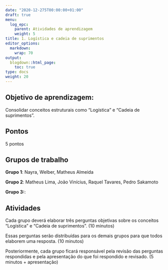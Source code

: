 ```yaml
---
date: "2020-12-275T00:00:00+01:00"
draft: true
menu:
  log_epc:
    parent: Atividades de aprendizagem
    weight: 5
title: 1. Logística e cadeia de suprimentos
editor_options: 
  markdown: 
    wrap: 70
output: 
  blogdown::html_page:
    toc: true
type: docs
weight: 20
---
```


## Objetivo de aprendizagem: 

Consolidar conceitos estruturais como "Logística" e "Cadeia de suprimentos". 

## Pontos

5 pontos

## Grupos de trabalho
**Grupo 1**: Nayra, Welber, Matheus Almeida

**Grupo 2**: Matheus Lima, João Vinícius, Raquel Tavares, Pedro Sakamoto

**Grupo 3:**:  




## Atividades

Cada grupo deverá elaborar três perguntas objetivas sobre os conceitos "Logística" e "Cadeia de suprimentos". (10 minutos)

Essas perguntas serão distribuídas para os demais grupos para que todos elaborem uma resposta. (10 minutos)

Posteriormente, cada grupo ficará responsável pela revisão das perguntas respondidas e pela apresentação do que foi respondido e revisado. (5 minutos + apresentação)

